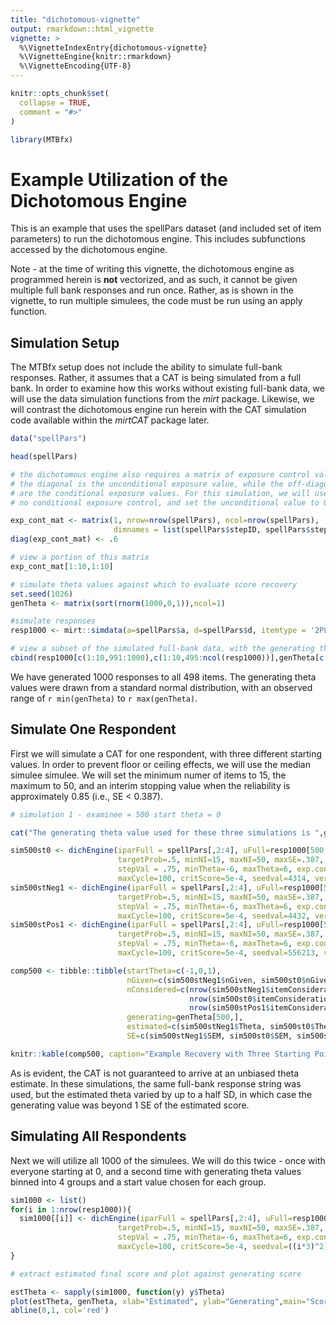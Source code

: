 ```yaml
---
title: "dichotomous-vignette"
output: rmarkdown::html_vignette
vignette: >
  %\VignetteIndexEntry{dichotomous-vignette}
  %\VignetteEngine{knitr::rmarkdown}
  %\VignetteEncoding{UTF-8}
---
```


```r
knitr::opts_chunk$set(
  collapse = TRUE,
  comment = "#>"
)
```

```r
library(MTBfx)
```


# Example Utilization of the Dichotomous Engine

This is an example that uses the spellPars dataset (and included set of item parameters) to run the dichotomous engine. This includes subfunctions accessed by the dichotomous engine.

Note - at the time of writing this vignette, the dichotomous engine as programmed herein is __not__ vectorized, and as such, it cannot be given multiple full bank responses and run once. Rather, as is shown in the vignette, to run multiple simulees, the code must be run using an apply function.

## Simulation Setup

The MTBfx setup does not include the ability to simulate full-bank responses. Rather, it assumes that a CAT is being simulated from a full bank. In order to examine how this works without existing full-bank data, we will use the data simulation functions from the _mirt_ package. Likewise, we will contrast the dichotomous engine run herein with the CAT simulation code available within the _mirtCAT_ package later.

```r

data("spellPars")

head(spellPars)

# the dichotomous engine also requires a matrix of exposure control values.
# the diagonal is the unconditional exposure value, while the off-diagonals
# are the conditional exposure values. For this simulation, we will use
# no conditional exposure control, and set the unconditional value to 0.6.

exp_cont_mat <- matrix(1, nrow=nrow(spellPars), ncol=nrow(spellPars), 
                       dimnames = list(spellPars$stepID, spellPars$stepID))
diag(exp_cont_mat) <- .6

# view a portion of this matrix
exp_cont_mat[1:10,1:10]

# simulate theta values against which to evaluate score recovery
set.seed(1026)
genTheta <- matrix(sort(rnorm(1000,0,1)),ncol=1)

#simulate responses
resp1000 <- mirt::simdata(a=spellPars$a, d=spellPars$d, itemtype = '2PL', Theta=genTheta)

# view a subset of the simulated full-bank data, with the generating theta values
cbind(resp1000[c(1:10,991:1000),c(1:10,495:ncol(resp1000))],genTheta[c(1:10,991:1000)])

```

We have generated 1000 responses to all 498 items. The generating theta values were drawn from a standard normal distribution, with an observed range of `r min(genTheta)` to `r max(genTheta)`. 

## Simulate One Respondent

First we will simulate a CAT for one respondent, with three different starting values. In order to prevent floor or ceiling effects, we will use the median simulee simulee. We will set the minimum numer of items to 15, the maximum to 50, and an interim stopping value when the reliability is approximately 0.85 (i.e., SE < 0.387).

```r

# simulation 1 - examinee = 500 start theta = 0

cat("The generating theta value used for these three simulations is ",genTheta[500,])

sim500st0 <- dichEngine(iparFull = spellPars[,2:4], uFull=resp1000[500,], calib=spellPars$calib,
                        targetProb=.5, minNI=15, maxNI=50, maxSE=.387, nonML_se = 99,
                        stepVal = .75, minTheta=-6, maxTheta=6, exp.cont=exp_cont_mat, startTheta = 0,
                        maxCycle=100, critScore=5e-4, seedval=4314, verbose=F)
sim500stNeg1 <- dichEngine(iparFull = spellPars[,2:4], uFull=resp1000[500,], calib=spellPars$calib,
                        targetProb=.5, minNI=15, maxNI=50, maxSE=.387, nonML_se = 99,
                        stepVal = .75, minTheta=-6, maxTheta=6, exp.cont=exp_cont_mat, startTheta = -1,
                        maxCycle=100, critScore=5e-4, seedval=4432, verbose=F)
sim500stPos1 <- dichEngine(iparFull = spellPars[,2:4], uFull=resp1000[500,], calib=spellPars$calib,
                        targetProb=.5, minNI=15, maxNI=50, maxSE=.387, nonML_se = 99,
                        stepVal = .75, minTheta=-6, maxTheta=6, exp.cont=exp_cont_mat, startTheta = 1,
                        maxCycle=100, critScore=5e-4, seedval=556213, verbose=F)

comp500 <- tibble::tibble(startTheta=c(-1,0,1),
                          nGiven=c(sim500stNeg1$nGiven, sim500st0$nGiven, sim500stPos1$nGiven),
                          nConsidered=c(nrow(sim500stNeg1$itemConsideration),
                                        nrow(sim500st0$itemConsideration),
                                        nrow(sim500stPos1$itemConsideration)),
                          generating=genTheta[500,],
                          estimated=c(sim500stNeg1$Theta, sim500st0$Theta, sim500stPos1$Theta),
                          SE=c(sim500stNeg1$SEM, sim500st0$SEM, sim500stPos1$SEM))

knitr::kable(comp500, caption="Example Recovery with Three Starting Points", digits=3)

```

As is evident, the CAT is not guaranteed to arrive at an unbiased theta estimate. In these simulations, the same full-bank response string was used, but the estimated theta varied by up to a half SD, in which case the generating value was beyond 1 SE of the estimated score. 

## Simulating All Respondents

Next we will utilize all 1000 of the simulees. We will do this twice - once with everyone starting at 0, and a second time with generating theta values binned into 4 groups and a start value chosen for each group.

```r

sim1000 <- list()
for(i in 1:nrow(resp1000)){
  sim1000[[i]] <- dichEngine(iparFull = spellPars[,2:4], uFull=resp1000[i,], calib=spellPars$calib,
                        targetProb=.5, minNI=15, maxNI=50, maxSE=.387, nonML_se = 99,
                        stepVal = .75, minTheta=-6, maxTheta=6, exp.cont=exp_cont_mat, startTheta = 1,
                        maxCycle=100, critScore=5e-4, seedval=((i*3)^2), verbose=F)
}

# extract estimated final score and plot against generating score

estTheta <- sapply(sim1000, function(y) y$Theta)
plot(estTheta, genTheta, xlab="Estimated", ylab="Generating",main="Score Recovery\nStart Item at Theta=0")
abline(0,1, col='red')

```


